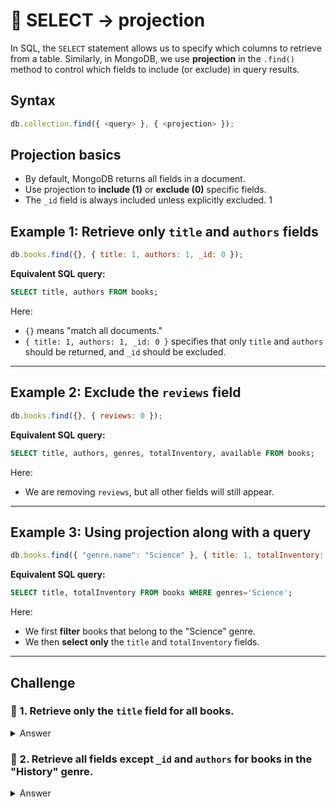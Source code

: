 
# 👐 SELECT → projection

In SQL, the `SELECT` statement allows us to specify which columns to retrieve from a table. Similarly, in MongoDB, we use **projection** in the `.find()` method to control which fields to include (or exclude) in query results.

## Syntax

```js
db.collection.find({ <query> }, { <projection> });
```

## **Projection basics**

- By default, MongoDB returns all fields in a document.
- Use projection to **include (1)** or **exclude (0)** specific fields.
- The `_id` field is always included unless explicitly excluded.
  1

## **Example 1: Retrieve only `title` and `authors` fields**

```js
db.books.find({}, { title: 1, authors: 1, _id: 0 });
```

**Equivalent SQL query:**

```sql
SELECT title, authors FROM books;
```

Here:

- `{}` means "match all documents."
- `{ title: 1, authors: 1, _id: 0 }` specifies that only `title` and `authors` should be returned, and `_id` should be excluded.

---

## **Example 2: Exclude the `reviews` field**

```js
db.books.find({}, { reviews: 0 });
```

**Equivalent SQL query:**

```sql
SELECT title, authors, genres, totalInventory, available FROM books;
```

Here:

- We are removing `reviews`, but all other fields will still appear.

---

## **Example 3: Using projection along with a query**

```js
db.books.find({ "genre.name": "Science" }, { title: 1, totalInventory: 1, _id: 0 });
```

**Equivalent SQL query:**

```sql
SELECT title, totalInventory FROM books WHERE genres='Science';
```

Here:

- We first **filter** books that belong to the "Science" genre.
- We then **select only** the `title` and `totalInventory` fields.

---

## **Challenge**

### 👐 1. Retrieve only the `title` field for all books.

<details>
  <summary>Answer</summary>
  <Tabs groupId="challenges" defaultValue={"javascript"}>
    <TabItem value="javascript" label="JavaScript">
      <div>
        ```js
        const cursor = await books.find({}).project( {title: 1, _id: 0} ).limit(10);

        await cursor.forEach((b) => {
            console.log(b);
        });      
        ```
      </div>

    </TabItem>
    <TabItem value="mongosh" label="mongosh">
      <div>
        ```js
        db.books.find({}, {title: 1, _id: 0});
        ```
      </div>
    </TabItem>
  </Tabs>
</details>

### 👐 2. Retrieve all fields except `_id` and `authors` for books in the "History" genre.

<details>
  <summary>Answer</summary>
  <Tabs groupId="challenges" defaultValue={"javascript"}>
    <TabItem value="javascript" label="JavaScript">
      <div>
          ```js
          const cursor = await books.find({ "genre.name": "History" }).project( { _id: 0, authors: 0 } ).limit(10);

          await cursor.forEach((b) => {
              console.log(b);
          });
          ```
        </div>
    </TabItem>
    <TabItem value="mongosh" label="mongosh">
        <div>
          ```js
          db.books.find({ "genre.name": "History" }, { _id: 0, authors: 0 });
          ```
        </div>
    </TabItem>
  </Tabs>
</details>
